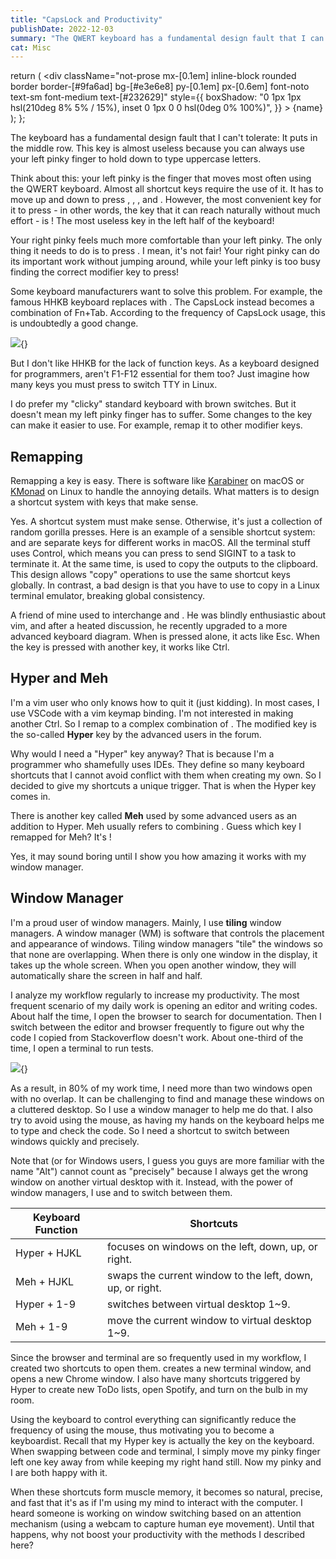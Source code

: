 ```yaml
---
title: "CapsLock and Productivity"
publishDate: 2022-12-03
summary: "The QWERT keyboard has a fundamental design fault that I can't tolerate: It puts the CapsLock in the middle row."
cat: Misc
---
```


  return (
    <div
      className="not-prose mx-[0.1em] inline-block rounded border border-[#9fa6ad] bg-[#e3e6e8] py-[0.1em] px-[0.6em] font-noto text-sm font-medium text-[#232629]"
      style={{
        boxShadow:
          "0 1px 1px hsl(210deg 8% 5% / 15%), inset 0 1px 0 0 hsl(0deg 0% 100%)",
      }}
    >
      {name}
    </div>
  );
};


The keyboard has a fundamental design fault that I can't tolerate:
It puts <CapsLock /> in the middle row. This key is almost useless
because you can always use your left pinky finger to hold down <Shift /> to type uppercase letters.

Think about this: your left pinky is the finger that moves most often
using the QWERT keyboard. Almost all shortcut keys require the use of
it. It has to move up and down to press <Ctrl />, <Shift />, <Alt />, and <Command />. However, the most convenient key for it to press - in
other words, the key that it can reach naturally without much effort -
is <CapsLock />! The most useless key in the left half of the keyboard!

Your right pinky feels much more comfortable than your left pinky. The
only thing it needs to do is to press <Return />. I mean, it's not
fair! Your right pinky can do its important work without jumping around,
while your left pinky is too busy finding the correct modifier key to
press!

Some keyboard manufacturers want to solve this problem. For example, the
famous HHKB keyboard replaces <CapsLock /> with <Ctrl />. The CapsLock instead becomes a combination of Fn+Tab. According to the frequency of CapsLock usage, this is undoubtedly a good change.

![](images/capslock/image2.png){}

But I don't like HHKB for the lack of function keys. As a keyboard
designed for programmers, aren't F1-F12 essential for them too? Just
imagine how many keys you must press to switch TTY in Linux.

I do prefer my "clicky" standard keyboard with brown switches. But it
doesn't mean my left pinky finger has to suffer. Some changes to the <CapsLock /> key can make it easier to use. For example,
remap it to other modifier keys.

## Remapping

Remapping a key is easy. There is software like
[Karabiner](https://karabiner-elements.pqrs.org/) on macOS
or [KMonad](https://github.com/kmonad/kmonad) on Linux to
handle the annoying details. What matters is to design a shortcut system
with keys that make sense.

Yes. A shortcut system must make sense. Otherwise, it's just a
collection of random gorilla presses. Here is an example of a sensible
shortcut system: <Ctrl /> and <Command /> are separate keys for different
works in macOS. All the terminal stuff uses Control, which means you can
press <Ctrl /><BtnC /> to send SIGINT to a task to terminate it. At the same time, <Command /><BtnC /> is used to copy the outputs to the clipboard. This design
allows "copy" operations to use the same shortcut keys globally. In
contrast, a bad design is that you have to use <Ctrl /><Shift /><BtnC /> to copy in a
Linux terminal emulator, breaking global consistency.

A friend of mine used to interchange <CapsLock /> and <Esc />. He was blindly
enthusiastic about vim, and after a heated discussion, he recently
upgraded to a more advanced keyboard diagram. When <CapsLock /> is pressed
alone, it acts like Esc. When the <CapsLock /> key is pressed with another
key, it works like Ctrl.

## Hyper and Meh

I'm a vim user who only knows how to quit it (just kidding). In most
cases, I use VSCode with a vim keymap binding. I'm not interested in
making <CapsLock /> another Ctrl. So I remap <CapsLock /> to a complex
combination of <Ctrl /><Shift /><Alt /><Command />. The modified key is the so-called **Hyper** key by the advanced users in the forum.

Why would I need a "Hyper" key anyway? That is because I'm a programmer
who shamefully uses IDEs. They define so many keyboard shortcuts that I
cannot avoid conflict with them when creating my own. So I decided to
give my shortcuts a unique trigger. That is when the Hyper key comes in.

There is another key called **Meh** used by some advanced users as an
addition to Hyper. Meh usually refers to combining <Ctrl /><Shift /><Alt />. Guess which key I remapped for Meh? It's <Tab />!

<Dialog>
  So, you mapped your CapsLock to some weird modifier keys and wrote a
  whole blog about it? What's the point?
</Dialog>

Yes, it may sound boring until I show you how
amazing it works with my window manager.

## Window Manager

I'm a proud user of window managers. Mainly, I use **tiling** window
managers. A window manager (WM) is software that controls the placement
and appearance of windows. Tiling window managers "tile" the windows
so that none are overlapping. When there is only one window in the
display, it takes up the whole screen. When you open another window,
they will automatically share the screen in half and half.

I analyze my workflow regularly to increase my productivity. The most
frequent scenario of my daily work is opening an editor and writing
codes. About half the time, I open the browser to search for
documentation. Then I switch between the editor and browser frequently
to figure out why the code I copied from Stackoverflow doesn't work.
About one-third of the time, I open a terminal to run tests.

![](images/capslock/image1.png){}

As a result, in 80% of my work time, I need more than two windows open
with no overlap. It can be challenging to find and manage these windows
on a cluttered desktop. So I use a window manager to help me do that. I
also try to avoid using the mouse, as having my hands on the keyboard
helps me to type and check the code. So I need a shortcut to switch
between windows quickly and precisely.

Note that <Command /> <Tab /> (or <Alt /> <Tab /> for Windows users, I guess you guys are more familiar with the name "Alt") cannot count as "precisely" because I
always get the wrong window on another virtual desktop with it.
Instead, with the power of window managers, I use <Hyper /> and <Meh /> to
switch between them.

| Keyboard Function | Shortcuts                                                 |
| ----------------- | --------------------------------------------------------- |
| Hyper + HJKL      | focuses on windows on the left, down, up, or right.       |
| Meh + HJKL        | swaps the current window to the left, down, up, or right. |
| Hyper + 1-9       | switches between virtual desktop 1~9.                     |
| Meh + 1-9         | move the current window to virtual desktop 1~9.           |

Since the browser and terminal are so frequently used in my workflow, I
created two shortcuts to open them. <Hyper /><Return /> creates a new terminal
window, and <Hyper /> <BtnBackSlash /> opens a new Chrome window. I also have many shortcuts triggered by Hyper to create new ToDo lists, open Spotify, and turn on the bulb in my room.

Using the keyboard to control everything can significantly reduce
the frequency of using the mouse, thus motivating you to become a
keyboardist. Recall that my Hyper key is actually the <CapsLock /> key on
the keyboard. When swapping between code and terminal, I simply move my
pinky finger left one key away from <BtnA /> while keeping my
right hand still. Now my pinky and I are both happy with it.

When these shortcuts form muscle memory, it becomes so natural, precise,
and fast that it's as if I'm using my mind to interact with the
computer. I heard someone is working on window switching based on an
attention mechanism (using a webcam to capture human eye movement).
Until that happens, why not boost your productivity with the methods I described here?

